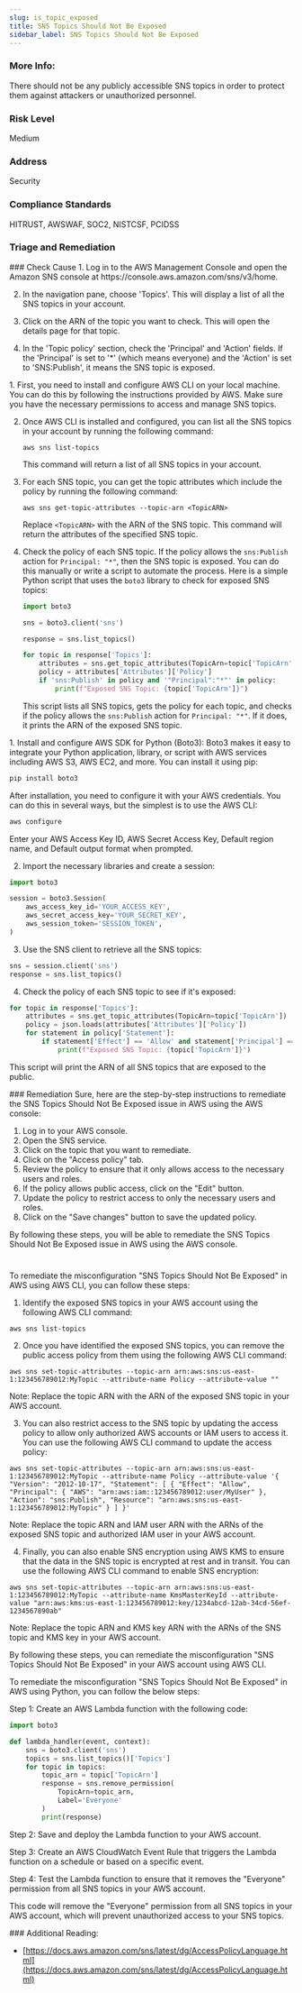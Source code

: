 ```yaml
---
slug: is_topic_exposed
title: SNS Topics Should Not Be Exposed
sidebar_label: SNS Topics Should Not Be Exposed
---
```


### More Info:

There should not be any publicly accessible SNS topics in order to protect them against attackers or unauthorized personnel.

### Risk Level

Medium

### Address

Security

### Compliance Standards

HITRUST, AWSWAF, SOC2, NISTCSF, PCIDSS


### Triage and Remediation
<Tabs>

<Tab title='Cause'>
### Check Cause
<AccordionGroup>
<Accordion title='Using Console' defaultOpen='true'>
1. Log in to the AWS Management Console and open the Amazon SNS console at https://console.aws.amazon.com/sns/v3/home.

2. In the navigation pane, choose 'Topics'. This will display a list of all the SNS topics in your account.

3. Click on the ARN of the topic you want to check. This will open the details page for that topic.

4. In the 'Topic policy' section, check the 'Principal' and 'Action' fields. If the 'Principal' is set to '*' (which means everyone) and the 'Action' is set to 'SNS:Publish', it means the SNS topic is exposed.
</Accordion>

<Accordion title='Using CLI'>
1. First, you need to install and configure AWS CLI on your local machine. You can do this by following the instructions provided by AWS. Make sure you have the necessary permissions to access and manage SNS topics.

2. Once AWS CLI is installed and configured, you can list all the SNS topics in your account by running the following command:

   ```
   aws sns list-topics
   ```
   This command will return a list of all SNS topics in your account.

3. For each SNS topic, you can get the topic attributes which include the policy by running the following command:

   ```
   aws sns get-topic-attributes --topic-arn <TopicARN>
   ```
   Replace `<TopicARN>` with the ARN of the SNS topic. This command will return the attributes of the specified SNS topic.

4. Check the policy of each SNS topic. If the policy allows the `sns:Publish` action for `Principal: "*"`, then the SNS topic is exposed. You can do this manually or write a script to automate the process. Here is a simple Python script that uses the `boto3` library to check for exposed SNS topics:

   ```python
   import boto3

   sns = boto3.client('sns')

   response = sns.list_topics()

   for topic in response['Topics']:
       attributes = sns.get_topic_attributes(TopicArn=topic['TopicArn'])
       policy = attributes['Attributes']['Policy']
       if 'sns:Publish' in policy and '"Principal":"*"' in policy:
           print(f"Exposed SNS Topic: {topic['TopicArn']}")
   ```
   This script lists all SNS topics, gets the policy for each topic, and checks if the policy allows the `sns:Publish` action for `Principal: "*"`. If it does, it prints the ARN of the exposed SNS topic.
</Accordion>

<Accordion title='Using Python'>
1. Install and configure AWS SDK for Python (Boto3): Boto3 makes it easy to integrate your Python application, library, or script with AWS services including AWS S3, AWS EC2, and more. You can install it using pip:

```python
pip install boto3
```
After installation, you need to configure it with your AWS credentials. You can do this in several ways, but the simplest is to use the AWS CLI:

```bash
aws configure
```
Enter your AWS Access Key ID, AWS Secret Access Key, Default region name, and Default output format when prompted.

2. Import the necessary libraries and create a session:

```python
import boto3

session = boto3.Session(
    aws_access_key_id='YOUR_ACCESS_KEY',
    aws_secret_access_key='YOUR_SECRET_KEY',
    aws_session_token='SESSION_TOKEN',
)
```
3. Use the SNS client to retrieve all the SNS topics:

```python
sns = session.client('sns')
response = sns.list_topics()
```
4. Check the policy of each SNS topic to see if it's exposed:

```python
for topic in response['Topics']:
    attributes = sns.get_topic_attributes(TopicArn=topic['TopicArn'])
    policy = json.loads(attributes['Attributes']['Policy'])
    for statement in policy['Statement']:
        if statement['Effect'] == 'Allow' and statement['Principal'] == '*':
            print(f"Exposed SNS Topic: {topic['TopicArn']}")
```
This script will print the ARN of all SNS topics that are exposed to the public.
</Accordion>

</AccordionGroup>
</Tab>

<Tab title='Remediation'>
### Remediation

<AccordionGroup>
<Accordion title='Using Console' defaultOpen='true'>
Sure, here are the step-by-step instructions to remediate the SNS Topics Should Not Be Exposed issue in AWS using the AWS console:

1. Log in to your AWS console.
2. Open the SNS service.
3. Click on the topic that you want to remediate.
4. Click on the "Access policy" tab.
5. Review the policy to ensure that it only allows access to the necessary users and roles.
6. If the policy allows public access, click on the "Edit" button.
7. Update the policy to restrict access to only the necessary users and roles.
8. Click on the "Save changes" button to save the updated policy.

By following these steps, you will be able to remediate the SNS Topics Should Not Be Exposed issue in AWS using the AWS console.

#
</Accordion>

<Accordion title='Using CLI'>
To remediate the misconfiguration "SNS Topics Should Not Be Exposed" in AWS using AWS CLI, you can follow these steps:

1. Identify the exposed SNS topics in your AWS account using the following AWS CLI command:
```
aws sns list-topics
```

2. Once you have identified the exposed SNS topics, you can remove the public access policy from them using the following AWS CLI command:
```
aws sns set-topic-attributes --topic-arn arn:aws:sns:us-east-1:123456789012:MyTopic --attribute-name Policy --attribute-value ""
```
Note: Replace the topic ARN with the ARN of the exposed SNS topic in your AWS account.

3. You can also restrict access to the SNS topic by updating the access policy to allow only authorized AWS accounts or IAM users to access it. You can use the following AWS CLI command to update the access policy:
```
aws sns set-topic-attributes --topic-arn arn:aws:sns:us-east-1:123456789012:MyTopic --attribute-name Policy --attribute-value '{ "Version": "2012-10-17", "Statement": [ { "Effect": "Allow", "Principal": { "AWS": "arn:aws:iam::123456789012:user/MyUser" }, "Action": "sns:Publish", "Resource": "arn:aws:sns:us-east-1:123456789012:MyTopic" } ] }'
```
Note: Replace the topic ARN and IAM user ARN with the ARNs of the exposed SNS topic and authorized IAM user in your AWS account.

4. Finally, you can also enable SNS encryption using AWS KMS to ensure that the data in the SNS topic is encrypted at rest and in transit. You can use the following AWS CLI command to enable SNS encryption:
```
aws sns set-topic-attributes --topic-arn arn:aws:sns:us-east-1:123456789012:MyTopic --attribute-name KmsMasterKeyId --attribute-value "arn:aws:kms:us-east-1:123456789012:key/1234abcd-12ab-34cd-56ef-1234567890ab"
```
Note: Replace the topic ARN and KMS key ARN with the ARNs of the SNS topic and KMS key in your AWS account.

By following these steps, you can remediate the misconfiguration "SNS Topics Should Not Be Exposed" in your AWS account using AWS CLI.
</Accordion>

<Accordion title='Using Python'>
To remediate the misconfiguration "SNS Topics Should Not Be Exposed" in AWS using Python, you can follow the below steps:

Step 1: Create an AWS Lambda function with the following code:

```python
import boto3

def lambda_handler(event, context):
    sns = boto3.client('sns')
    topics = sns.list_topics()['Topics']
    for topic in topics:
        topic_arn = topic['TopicArn']
        response = sns.remove_permission(
            TopicArn=topic_arn,
            Label='Everyone'
        )
        print(response)
```

Step 2: Save and deploy the Lambda function to your AWS account.

Step 3: Create an AWS CloudWatch Event Rule that triggers the Lambda function on a schedule or based on a specific event.

Step 4: Test the Lambda function to ensure that it removes the "Everyone" permission from all SNS topics in your AWS account.

This code will remove the "Everyone" permission from all SNS topics in your AWS account, which will prevent unauthorized access to your SNS topics.
</Accordion>

</AccordionGroup>
</Tab>
</Tabs>
### Additional Reading:

- [https://docs.aws.amazon.com/sns/latest/dg/AccessPolicyLanguage.html](https://docs.aws.amazon.com/sns/latest/dg/AccessPolicyLanguage.html) 

